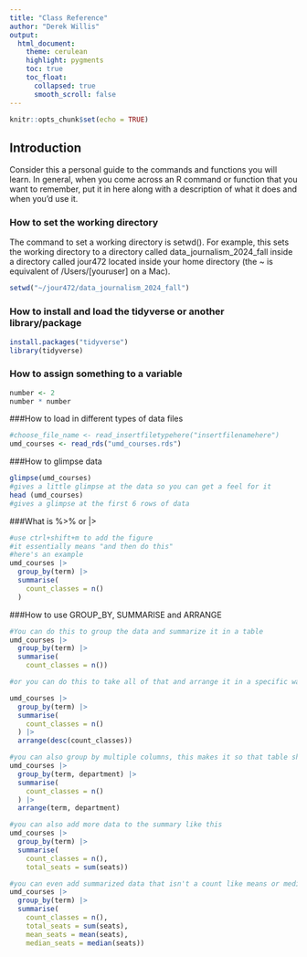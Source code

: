 ```yaml
---
title: "Class Reference"
author: "Derek Willis"
output:
  html_document:
    theme: cerulean
    highlight: pygments
    toc: true
    toc_float:
      collapsed: true
      smooth_scroll: false
---
```


```r
knitr::opts_chunk$set(echo = TRUE)
```

## Introduction

Consider this a personal guide to the commands and functions you will learn. In general, when you come across an R command or function that you want to remember, put it in here along with a description of what it does and when you'd use it.

### How to set the working directory

The command to set a working directory is setwd(). For example, this sets the working directory to a directory called data_journalism_2024_fall inside a directory called jour472 located inside your home directory (the ~ is equivalent of /Users/[youruser] on a Mac).

```r
setwd("~/jour472/data_journalism_2024_fall")
```

### How to install and load the tidyverse or another library/package

```r
install.packages("tidyverse")
library(tidyverse)
```

### How to assign something to a variable
```r
number <- 2
number * number
```
###How to load in different types of data files
```r
#choose_file_name <- read_insertfiletypehere("insertfilenamehere")
umd_courses <- read_rds("umd_courses.rds")
```

###How to glimpse data
```r
glimpse(umd_courses)
#gives a little glimpse at the data so you can get a feel for it
head (umd_courses)
#gives a glimpse at the first 6 rows of data
```

###What is %>% or |>
```r
#use ctrl+shift+m to add the figure
#it essentially means "and then do this"
#here's an example
umd_courses |>
  group_by(term) |>
  summarise(
    count_classes = n()
  )
```

###How to use GROUP_BY, SUMMARISE and ARRANGE
```r
#You can do this to group the data and summarize it in a table
umd_courses |>
  group_by(term) |>
  summarise(
    count_classes = n())

#or you can do this to take all of that and arrange it in a specific way

umd_courses |>
  group_by(term) |>
  summarise(
    count_classes = n()
  ) |>
  arrange(desc(count_classes))

#you can also group by multiple columns, this makes it so that table shows how many classes each department had each term.
umd_courses |>
  group_by(term, department) |>
  summarise(
    count_classes = n()
  ) |>
  arrange(term, department)

#you can also add more data to the summary like this
umd_courses |>
  group_by(term) |>
  summarise(
    count_classes = n(),
    total_seats = sum(seats))

#you can even add summarized data that isn't a count like means or medians
umd_courses |>
  group_by(term) |>
  summarise(
    count_classes = n(),
    total_seats = sum(seats),
    mean_seats = mean(seats),
    median_seats = median(seats))
```

